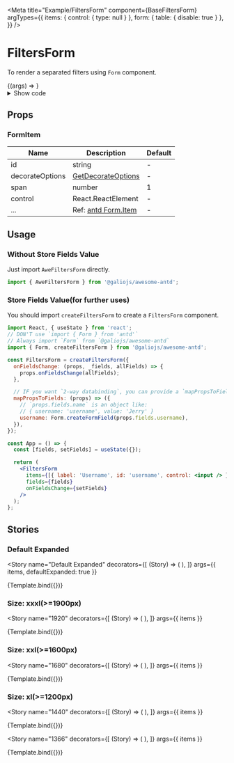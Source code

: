 

<Meta
  title="Example/FiltersForm"
  component={BaseFiltersForm}
  argTypes={{
    items: { control: { type: null } },
    form: { table: { disable: true } },
  }}
/>


# FiltersForm

<Description>To render a separated filters using `Form` component.</Description>

<Canvas withSource="none">
  <Story
    name="Simple"
    argTypes={{
      items: { table: { disable: true } },
      defaultExpanded: { table: { disable: true } },
      onFieldsChange: { type: 'function' },
    }}
  >
    {(args) => <App {...args} />}
  </Story>
</Canvas>

<details>
  <summary>Show code</summary>

<Source language="tsx" code={code} />

</details>

## Props

<ArgsTable of={BaseFiltersForm} />

### FormItem

| Name            | Description                                                                                              | Default |
| --------------- | -------------------------------------------------------------------------------------------------------- | ------- |
| id              | string                                                                                                   | -       |
| decorateOptions | [GetDecorateOptions](<https://3x.ant.design/components/form/#getFieldDecorator(id,-options)-parameters>) | -       |
| span            | number                                                                                                   | 1       |
| control         | React.ReactElement                                                                                       | -       |
| ...             | Ref: [antd Form.Item](https://3x.ant.design/components/form-cn/#Form.Item)                               | -       |

## Usage

### Without Store Fields Value

Just import `AweFiltersForm` directly.

```jsx
import { AweFiltersForm } from '@galiojs/awesome-antd';
```

### Store Fields Value(for further uses)

You should import `createFiltersForm` to create a `FiltersForm` component.

```jsx
import React, { useState } from 'react';
// DON'T use `import { Form } from 'antd'`
// Always import `Form` from `@galiojs/awesome-antd`
import { Form, createFiltersForm } from '@galiojs/awesome-antd';

const FiltersForm = createFiltersForm({
  onFieldsChange: (props, _fields, allFields) => {
    props.onFieldsChange(allFields);
  },

  // IF you want `2-way databinding`, you can provide a `mapPropsToFields`.
  mapPropsToFields: (props) => ({
    // `props.fields.name` is an object like:
    // { username: 'username', value: 'Jerry' }
    username: Form.createFormField(props.fields.username),
  }),
});

const App = () => {
  const [fields, setFields] = useState({});

  return (
    <FiltersForm
      items={[{ label: 'Username', id: 'username', control: <input /> }]}
      fields={fields}
      onFieldsChange={setFields}
    />
  );
};
```

## Stories

### Default Expanded

<Story
  name="Default Expanded"
  decorators={[
    (Story) => (
      <Container width={1366}>
        <Story />
      </Container>
    ),
  ]}
  args={{ items, defaultExpanded: true }}
>
  {Template.bind({})}
</Story>

### Size: xxxl(>=1900px)

<Story
  name="1920"
  decorators={[
    (Story) => (
      <Container width={1920}>
        <Story />
      </Container>
    ),
  ]}
  args={{ items }}
>
  {Template.bind({})}
</Story>

### Size: xxl(>=1600px)

<Story
  name="1680"
  decorators={[
    (Story) => (
      <Container width={1680}>
        <Story />
      </Container>
    ),
  ]}
  args={{ items }}
>
  {Template.bind({})}
</Story>

### Size: xl(>=1200px)

<Story
  name="1440"
  decorators={[
    (Story) => (
      <Container width={1440}>
        <Story />
      </Container>
    ),
  ]}
  args={{ items }}
>
  {Template.bind({})}
</Story>

<Story
  name="1366"
  decorators={[
    (Story) => (
      <Container width={1366}>
        <Story />
      </Container>
    ),
  ]}
  args={{ items }}
>
  {Template.bind({})}
</Story>
